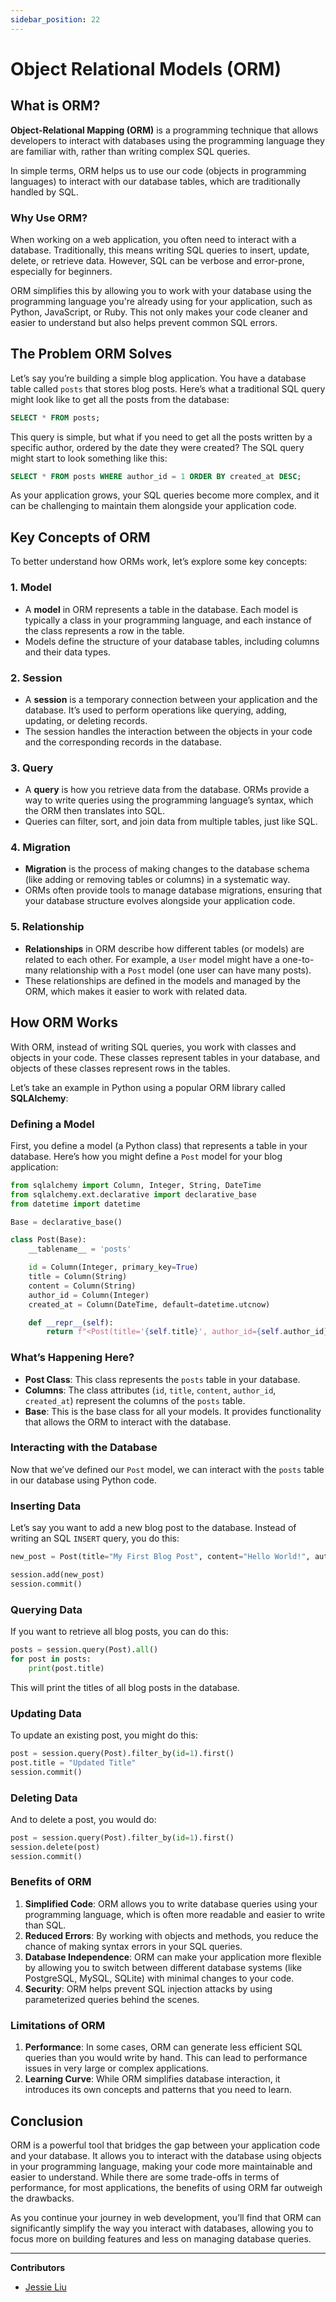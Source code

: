 ```yaml
---
sidebar_position: 22
---
```


# Object Relational Models (ORM)

## What is ORM?

**Object-Relational Mapping (ORM)** is a programming technique that allows developers to interact with databases using the programming language they are familiar with, rather than writing complex SQL queries.

In simple terms, ORM helps us to use our code (objects in programming languages) to interact with our database tables, which are traditionally handled by SQL.

### Why Use ORM?

When working on a web application, you often need to interact with a database. Traditionally, this means writing SQL queries to insert, update, delete, or retrieve data. However, SQL can be verbose and error-prone, especially for beginners.

ORM simplifies this by allowing you to work with your database using the programming language you're already using for your application, such as Python, JavaScript, or Ruby. This not only makes your code cleaner and easier to understand but also helps prevent common SQL errors.

## The Problem ORM Solves

Let’s say you’re building a simple blog application. You have a database table called `posts` that stores blog posts. Here’s what a traditional SQL query might look like to get all the posts from the database:

```sql
SELECT * FROM posts;

```

This query is simple, but what if you need to get all the posts written by a specific author, ordered by the date they were created? The SQL query might start to look something like this:

```sql
SELECT * FROM posts WHERE author_id = 1 ORDER BY created_at DESC;

```

As your application grows, your SQL queries become more complex, and it can be challenging to maintain them alongside your application code.

## Key Concepts of ORM

To better understand how ORMs work, let’s explore some key concepts:

### 1. **Model**

- A **model** in ORM represents a table in the database. Each model is typically a class in your programming language, and each instance of the class represents a row in the table.
- Models define the structure of your database tables, including columns and their data types.

### 2. **Session**

- A **session** is a temporary connection between your application and the database. It’s used to perform operations like querying, adding, updating, or deleting records.
- The session handles the interaction between the objects in your code and the corresponding records in the database.

### 3. **Query**

- A **query** is how you retrieve data from the database. ORMs provide a way to write queries using the programming language’s syntax, which the ORM then translates into SQL.
- Queries can filter, sort, and join data from multiple tables, just like SQL.

### 4. **Migration**

- **Migration** is the process of making changes to the database schema (like adding or removing tables or columns) in a systematic way.
- ORMs often provide tools to manage database migrations, ensuring that your database structure evolves alongside your application code.

### 5. **Relationship**

- **Relationships** in ORM describe how different tables (or models) are related to each other. For example, a `User` model might have a one-to-many relationship with a `Post` model (one user can have many posts).
- These relationships are defined in the models and managed by the ORM, which makes it easier to work with related data.

## How ORM Works

With ORM, instead of writing SQL queries, you work with classes and objects in your code. These classes represent tables in your database, and objects of these classes represent rows in the tables.

Let’s take an example in Python using a popular ORM library called **SQLAlchemy**:

### Defining a Model

First, you define a model (a Python class) that represents a table in your database. Here’s how you might define a `Post` model for your blog application:

```python
from sqlalchemy import Column, Integer, String, DateTime
from sqlalchemy.ext.declarative import declarative_base
from datetime import datetime

Base = declarative_base()

class Post(Base):
    __tablename__ = 'posts'

    id = Column(Integer, primary_key=True)
    title = Column(String)
    content = Column(String)
    author_id = Column(Integer)
    created_at = Column(DateTime, default=datetime.utcnow)

    def __repr__(self):
        return f"<Post(title='{self.title}', author_id={self.author_id})>"

```

### What’s Happening Here?

- **Post Class**: This class represents the `posts` table in your database.
- **Columns**: The class attributes (`id`, `title`, `content`, `author_id`, `created_at`) represent the columns of the `posts` table.
- **Base**: This is the base class for all your models. It provides functionality that allows the ORM to interact with the database.

### Interacting with the Database

Now that we’ve defined our `Post` model, we can interact with the `posts` table in our database using Python code.

### Inserting Data

Let’s say you want to add a new blog post to the database. Instead of writing an SQL `INSERT` query, you do this:

```python
new_post = Post(title="My First Blog Post", content="Hello World!", author_id=1)

session.add(new_post)
session.commit()

```

### Querying Data

If you want to retrieve all blog posts, you can do this:

```python
posts = session.query(Post).all()
for post in posts:
    print(post.title)

```

This will print the titles of all blog posts in the database.

### Updating Data

To update an existing post, you might do this:

```python
post = session.query(Post).filter_by(id=1).first()
post.title = "Updated Title"
session.commit()

```

### Deleting Data

And to delete a post, you would do:

```python
post = session.query(Post).filter_by(id=1).first()
session.delete(post)
session.commit()

```

### Benefits of ORM

1. **Simplified Code**: ORM allows you to write database queries using your programming language, which is often more readable and easier to write than SQL.
2. **Reduced Errors**: By working with objects and methods, you reduce the chance of making syntax errors in your SQL queries.
3. **Database Independence**: ORM can make your application more flexible by allowing you to switch between different database systems (like PostgreSQL, MySQL, SQLite) with minimal changes to your code.
4. **Security**: ORM helps prevent SQL injection attacks by using parameterized queries behind the scenes.

### Limitations of ORM

1. **Performance**: In some cases, ORM can generate less efficient SQL queries than you would write by hand. This can lead to performance issues in very large or complex applications.
2. **Learning Curve**: While ORM simplifies database interaction, it introduces its own concepts and patterns that you need to learn.

## Conclusion

ORM is a powerful tool that bridges the gap between your application code and your database. It allows you to interact with the database using objects in your programming language, making your code more maintainable and easier to understand. While there are some trade-offs in terms of performance, for most applications, the benefits of using ORM far outweigh the drawbacks.

As you continue your journey in web development, you’ll find that ORM can significantly simplify the way you interact with databases, allowing you to focus more on building features and less on managing database queries.

---

**Contributors**

- [Jessie Liu](http://www.linkedin.com/in/jess04liu)
